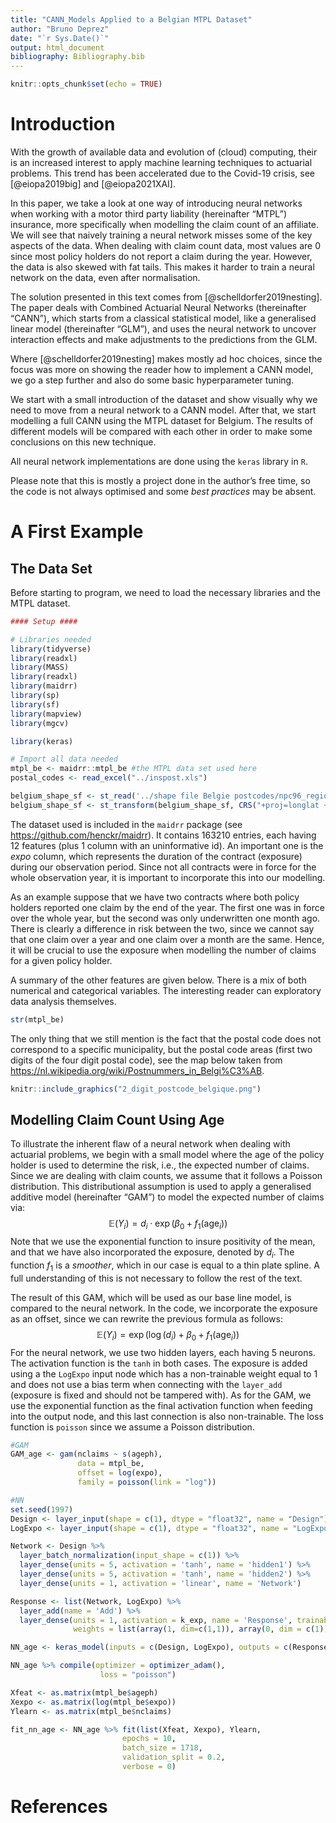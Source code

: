 ```yaml
---
title: "CANN_Models Applied to a Belgian MTPL Dataset"
author: "Bruno Deprez"
date: "`r Sys.Date()`"
output: html_document
bibliography: Bibliography.bib
---
```


```r
knitr::opts_chunk$set(echo = TRUE)
```

# Introduction

With the growth of available data and evolution of (cloud) computing, their is an increased interest to apply machine learning techniques to actuarial problems. This trend has been accelerated due to the Covid-19 crisis, see [@eiopa2019big] and [@eiopa2021XAI].

In this paper, we take a look at one way of introducing neural networks when working with a motor third party liability (hereinafter "MTPL") insurance, more specifically when modelling the claim count of an affiliate. We will see that naively training a neural network misses some of the key aspects of the data. When dealing with claim count data, most values are 0 since most policy holders do not report a claim during the year. However, the data is also skewed with fat tails. This makes it harder to train a neural network on the data, even after normalisation. 

The solution presented in this text comes from [@schelldorfer2019nesting]. The paper deals with Combined Actuarial Neural Networks (thereinafter "CANN"), which starts from a classical statistical model, like a generalised linear model (thereinafter "GLM"), and uses the neural network to uncover interaction effects and make adjustments to the predictions from the GLM.

Where [@schelldorfer2019nesting] makes mostly ad hoc choices, since the focus was more on showing the reader how to implement a CANN model, we go a step further and also do some basic hyperparameter tuning. 

We start with a small introduction of the dataset and show visually why we need to move from a neural network to a CANN model. After that, we start modelling a full CANN using the MTPL dataset for Belgium. The results of different models will be compared with each other in order to make some conclusions on this new technique. 

All neural network implementations are done using the `keras` library in `R`.

Please note that this is mostly a project done in the author's free time, so the code is not always optimised and some *best practices* may be absent. 

# A First Example
## The Data Set
Before starting to program, we need to load the necessary libraries and the MTPL dataset. 
```r
#### Setup ####

# Libraries needed
library(tidyverse)
library(readxl)
library(MASS)
library(readxl)
library(maidrr)
library(sp)
library(sf)
library(mapview)
library(mgcv)

library(keras)

# Import all data needed
mtpl_be <- maidrr::mtpl_be #the MTPL data set used here
postal_codes <- read_excel("../inspost.xls")

belgium_shape_sf <- st_read('../shape file Belgie postcodes/npc96_region_Project1.shp', quiet = TRUE)
belgium_shape_sf <- st_transform(belgium_shape_sf, CRS("+proj=longlat +datum=WGS84")) 
```

The dataset used is included in the `maidrr` package (see <https://github.com/henckr/maidrr>). It contains 163210 entries, each having 12 features (plus 1 column with an uninformative id). An important one is the $expo$ column, which represents the duration of the contract (exposure) during our observation period. Since not all contracts were in force for the whole observation year, it is important to incorporate this into our modelling. 

As an example suppose that we have two contracts where both policy holders reported one claim by the end of the year. The first one was in force over the whole year, but the second was only underwritten one month ago. There is clearly a difference in risk between the two, since we cannot say that one claim over a year and one claim over a month are the same. Hence, it will be crucial to use the exposure when modelling the number of claims for a given policy holder. 

A summary of the other features are given below. There is a mix of both numerical and categorical variables. The interesting reader can exploratory data analysis themselves. 
```r
str(mtpl_be)
```
The only thing that we still mention is the fact that the postal code does not correspond to a specific municipality, but the postal code areas (first two digits of the four digit postal code), see the map below taken from <https://nl.wikipedia.org/wiki/Postnummers_in_Belgi%C3%AB>.

```r
knitr::include_graphics("2_digit_postcode_belgique.png")
```

## Modelling Claim Count Using Age
To illustrate the inherent flaw of a neural network when dealing with actuarial problems, we begin with a small model where the age of the policy holder is used to determine the risk, i.e., the expected number of claims. Since we are dealing with claim counts, we assume that it follows a Poisson distribution. This distributional assumption is used to apply a generalised additive model (hereinafter "GAM") to model the expected number of claims via:
$$ \mathbb{E}(Y_i) = d_i\cdot\exp\left(\beta_0 + f_1(\text{age}_i)\right) $$
Note that we use the exponential function to insure positivity of the mean, and that we have also incorporated the exposure, denoted by $d_i$. The function $f_1$ is a *smoother*, which in our case is equal to a thin plate spline. A full understanding of this is not necessary to follow the rest of the text. 

The result of this GAM, which will be used as our base line model, is compared to the neural network. In the code, we incorporate the exposure as an offset, since we can rewrite the previous formula as follows:
$$ \mathbb{E}(Y_i) = \exp\left(\log(d_i)+\beta_0 + f_1(\text{age}_i)\right) $$
For the neural network, we use two hidden layers, each having 5 neurons. The activation function is the `tanh` in both cases. The exposure is added using a the `LogExpo` input node which has a non-trainable weight equal to 1 and does not use a bias term when connecting with the `layer_add` (exposure is fixed and should not be tampered with). As for the GAM, we use the exponential function as the final activation function when feeding into the output node, and this last connection is also non-trainable. The loss function is `poisson` since we assume a Poisson distribution.

```r
#GAM
GAM_age <- gam(nclaims ~ s(ageph), 
               data = mtpl_be, 
               offset = log(expo),
               family = poisson(link = "log"))

```

```r
#NN
set.seed(1997)
Design <- layer_input(shape = c(1), dtype = "float32", name = "Design")
LogExpo <- layer_input(shape = c(1), dtype = "float32", name = "LogExpo")

Network <- Design %>%
  layer_batch_normalization(input_shape = c(1)) %>%
  layer_dense(units = 5, activation = 'tanh', name = 'hidden1') %>%
  layer_dense(units = 5, activation = 'tanh', name = 'hidden2') %>%
  layer_dense(units = 1, activation = 'linear', name = 'Network')

Response <- list(Network, LogExpo) %>%
  layer_add(name = 'Add') %>%
  layer_dense(units = 1, activation = k_exp, name = 'Response', trainable = FALSE,
              weights = list(array(1, dim=c(1,1)), array(0, dim = c(1))))

NN_age <- keras_model(inputs = c(Design, LogExpo), outputs = c(Response))

NN_age %>% compile(optimizer = optimizer_adam(), 
                    loss = "poisson")

Xfeat <- as.matrix(mtpl_be$ageph)
Xexpo <- as.matrix(log(mtpl_be$expo))
Ylearn <- as.matrix(mtpl_be$nclaims)

fit_nn_age <- NN_age %>% fit(list(Xfeat, Xexpo), Ylearn, 
                         epochs = 10, 
                         batch_size = 1718,
                         validation_split = 0.2, 
                         verbose = 0)

```


# References
